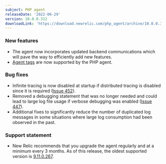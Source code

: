 ```yaml
---
subject: PHP agent
releaseDate: '2022-06-29'
version: 10.0.0.312
downloadLink: 'https://download.newrelic.com/php_agent/archive/10.0.0.312'
---
```


### New features ###
* The agent now incorporates updated backend communications which will pave the way to efficiently add new features.
* [Agent tags](https://docs.newrelic.com/docs/new-relic-solutions/new-relic-one/core-concepts/use-tags-help-organize-find-your-data/) are now supported by the PHP agent.

### Bug fixes ###
* Infinite tracing is now disabled at startup if distributed tracing is disabled since it is required ([Issue 452](https://github.com/newrelic/newrelic-php-agent/issues/452)).
* Removed a debugging statement that was no longer needed and could lead to large log file usage if verbose debugging was enabled ([Issue 447](https://github.com/newrelic/newrelic-php-agent/issues/447)).
* Additional fixes to significantly reduce the number of duplicated log messages in some situations where large log consumption had been observed in the past.

### Support statement ###
* New Relic recommends that you upgrade the agent regularly and at a minimum every 3 months. As of this release, the oldest supported version is [9.11.0.267](/docs/release-notes/agent-release-notes/php-release-notes/php-agent-9110267/).

